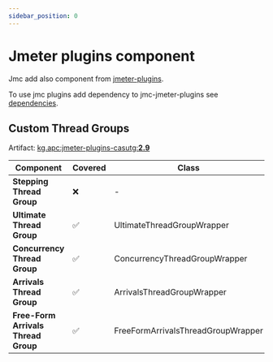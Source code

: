 ```yaml
---
sidebar_position: 0
---
```


# Jmeter plugins component

Jmc add also component from [jmeter-plugins](https://jmeter-plugins.org).

To use jmc plugins add dependency to jmc-jmeter-plugins see [dependencies](/docs/users/intro#dependencies).

## Custom Thread Groups

Artifact: [kg.apc:jmeter-plugins-casutg:**2.9**](https://jmeter-plugins.org/?search=jpgc-casutg)

| Component                           | Covered | Class                              | Description      |
| ----------------------------------- | ------- | ---------------------------------- | ---------------- |
| **Stepping Thread Group**           | ❌      | -                                  | **Deprecated**   |
| **Ultimate Thread Group**           | ✅      | UltimateThreadGroupWrapper         | **Full support** |
| **Concurrency Thread Group**        | ✅      | ConcurrencyThreadGroupWrapper      | **Full support** |
| **Arrivals Thread Group**           | ✅      | ArrivalsThreadGroupWrapper         | **Full support** |
| **Free-Form Arrivals Thread Group** | ✅      | FreeFormArrivalsThreadGroupWrapper | **Full support** |
